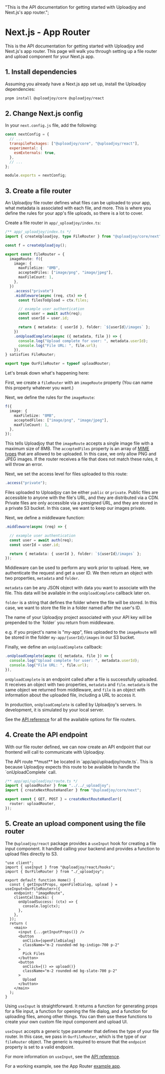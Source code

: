   "This is the API documentation for getting started with Uploadjoy and Next.js's app router.";

# Next.js - App Router

This is the API documentation for getting started with Uploadjoy and Next.js's app router. This page will walk you through setting up a file router and upload component for your Next.js app.

## 1. Install dependencies

Assuming you already have a Next.js app set up, install the Uploadjoy dependencies:

```bash
pnpm install @uploadjoy/core @uploadjoy/react
```

## 2. Change Next.js config

In your `next.config.js` file, add the following:

```js
const nextConfig = {
  // ...
  transpilePackages: ["@uploadjoy/core", "@uploadjoy/react"],
  experimental: {
    esmExternals: true,
  },
  // ...
};

module.exports = nextConfig;
```

## 3. Create a file router

An Uploadjoy file router defines what files can be uploaded to your app, what metadata is associated with each file, and more. This is where you define the rules for your app's file uploads, so there is a lot to cover.

Create a file router in `app/_uploadjoy/index.ts`:

```ts
/** app/_uploadjoy/index.ts */
import { createUploadjoy, type FileRouter } from "@uploadjoy/core/next";

const f = createUploadjoy();

export const fileRouter = {
  imageRoute: f({
    image: {
      maxFileSize: "8MB",
      acceptedFiles: ["image/png", "image/jpeg"],
      maxFileCount: 1,
    },
  })
    .access("private")
    .middleware(async (req, ctx) => {
      const filesToUpload = ctx.files;

      // example user authentication
      const user = await auth(req);
      const userId = user.id;

      return { metadata: { userId }, folder: `${userId}/images` };
    })
    .onUploadComplete(async ({ metadata, file }) => {
      console.log("Upload complete for user: ", metadata.userId);
      console.log("File URL: ", file.url);
    }),
} satisfies FileRouter;

export type OurFileRouter = typeof uploadRouter;
```

Let's break down what's happening here:

First, we create a `fileRouter` with an `imageRoute` property (You can name this property whatever you want.)

Next, we define the rules for the `imageRoute`:

```ts
f({
  image: {
    maxFileSize: "8MB",
    acceptedFiles: ["image/png", "image/jpeg"],
    maxFileCount: 1,
  },
});
```

This tells Uploadjoy that the `imageRoute` accepts a single image file with a maximum size of 8MB. The `acceptedFiles` property is an array of [MIME types](https://developer.mozilla.org/en-US/docs/Web/HTTP/Basics_of_HTTP/MIME_types) that are allowed to be uploaded. In this case, we only allow PNG and JPEG images. If the router receives a file that does not match these rules, it will throw an error.

Next, we set the access level for files uploaded to this route:

```ts
.access("private");
```

Files uploaded to Uploadjoy can be either `public` or `private`. Public files are accessible to anyone with the file's URL, and they are distributed via a CDN. Private files are only accessible via a presigned URL, and they are stored in a private S3 bucket. In this case, we want to keep our images private.

Next, we define a middleware function:

```ts
.middleware(async (req) => {

  // example user authentication
  const user = await auth(req);
  const userId = user.id;

  return { metadata: { userId }, folder: `${userId}/images` };
});
```

Middleware can be used to perform any work prior to upload. Here, we authenticate the request and get a user ID. We then return an object with two properties, `metadata` and `folder`.

`metadata` can be any JSON object with data you want to associate with the file. This data will be available in the `onUploadComplete` callback later on.

`folder` is a string that defines the folder where the file will be stored. In this case, we want to store the file in a folder named after the user's ID.

<Note>
  The name of your Uploadjoy project associated with your API key will be
  prepended to the `folder` you return from middleware.

e.g. if you project's name is "my-app", files uploaded to the `imageRoute` will be stored in the folder `my-app/{userId}/images` in our S3 bucket.

</Note>

Finally, we define an `onUploadComplete` callback:

```ts
.onUploadComplete(async ({ metadata, file }) => {
  console.log("Upload complete for user: ", metadata.userId);
  console.log("File URL: ", file.url);
}),
```

`onUploadComplete` is an endpoint called after a file is successfully uploaded. It receives an object with two properties, `metadata` and `file`. `metadata` is the same object we returned from middleware, and `file` is an object with information about the uploaded file, including a URL to access it.

In production, `onUploadComplete` is called by Uploadjoy's servers. In development, it is simulated by your local server.

See the [API reference](/api-reference/core) for all the available options for file routers.

## 4. Create the API endpoint

With our file router defined, we can now create an API endpoint that our frontend will call to communicate with Uploadjoy.

<Warn>
  The API route **must** be located in `app/api/uploadjoy/route.ts`. This is
  because Uploadjoy expects this route to be available to handle the
  `onUploadComplete` call.
</Warn>

```ts
/** app/api/uploadjoy/route.ts */
import { uploadRouter } from "../../_uploadjoy";
import { createNextRouteHandler } from "@uploadjoy/core/next";

export const { GET, POST } = createNextRouteHandler({
  router: uploadRouter,
});
```

## 5. Create an upload component using the file router

The `@uploadjoy/react` package provides a `useInput` hook for creating a file input component. It handled calling your backend and provides a function to upload files directly to S3.

```tsx
"use client";
import { useInput } from "@uploadjoy/react/hooks";
import { OurFileRouter } from "./_uploadjoy";

export default function Home() {
  const { getInputProps, openFileDialog, upload } = useInput<OurFileRouter>({
    endpoint: "imageRoute",
    clientCallbacks: {
      onUploadSuccess: (ctx) => {
        console.log(ctx);
      },
    },
  });
  return (
    <main>
      <input {...getInputProps()} />
      <button
        onClick={openFileDialog}
        className="m-2 rounded-md bg-indigo-700 p-2"
      >
        Pick Files
      </button>
      <button
        onClick={() => upload()}
        className="m-2 rounded-md bg-slate-700 p-2"
      >
        Upload
      </button>
    </main>
  );
}
```

Using `useInput` is straightforward. It returns a function for generating props for a file input, a function for opening the file dialog, and a function for uploading files, among other things. You can then use these functions to create your own custom file input component and upload UI.

`useInput` accepts a generic type parameter that defines the type of your file router. In this case, we pass in `OurFileRouter`, which is the type of our `fileRouter` object. The generic is required to ensure that the `endpoint` property is set to a valid endpoint.

For more information on `useInput`, see the [API reference](/api-reference/react).

For a working example, see the App Router [example app](https://github.com/Uploadjoy/uploadjoy/tree/main/examples/appdir).
